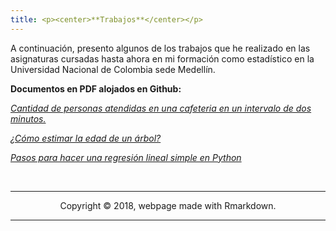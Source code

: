 ```yaml
---
title: <p><center>**Trabajos**</center></p>
---
```

A continuación, presento algunos de los trabajos que he realizado en las asignaturas cursadas hasta ahora en mi formación como estadístico en la Universidad Nacional de Colombia sede Medellín.

**Documentos en PDF alojados en Github:**

[*Cantidad de personas atendidas en una cafeteria en un intervalo de dos minutos.*](https://github.com/yuasaavedraco/yuasaavedraco.github.io/blob/master/Docs/Cantidad%20de%20personas%20atendidas%20en%20un%20intervalo%20de%20dos%20minutos.pdf)

[*¿Cómo estimar la edad de un árbol?*](https://github.com/yuasaavedraco/yuasaavedraco.github.io/blob/master/Docs/Cómo%20estimar%20la%20altura%20de%20un%20árbol.pdf)

[*Pasos para hacer una regresión lineal simple en Python*](https://github.com/yuasaavedraco/yuasaavedraco.github.io/blob/master/Docs/Regresi%C3%B3n%20Lineal%20Simple%20en%20Python.ipynb)

<br>
<hr>
<p><center>Copyright &copy; 2018, webpage made with Rmarkdown.</center></p>
<hr>